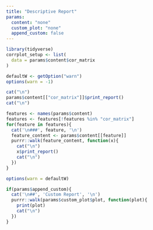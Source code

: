 ```yaml
---
title: "Descriptive Report"
params:
  content: "none"
  custom_plot: "none"
  append_custom: false
---
```


```r
library(tidyverse)
corrplot_setup <- list(
  data = params$content$cor_matrix
)
```

```r
defaultW <- getOption("warn")
options(warn = -1)

cat("\n")
params$content[["cor_matrix"]]$print_report()
cat("\n")

features <- names(params$content)
features <- features[!features %in% "cor_matrix"]
for(feature in features){
  cat('\n###', feature, '\n')
  feature_content <- params$content[[feature]]
  purrr::walk(feature_content, function(x){
    cat("\n")
    x$print_report()
    cat("\n")
  })
}

options(warn = defaultW)

```


```r
if(params$append_custom){
  cat('\n##', 'Custom Report', '\n')
  purrr::walk(params$custom_plot$plot, function(plot){
    print(plot)
    cat("\n")
  })  
}

```

